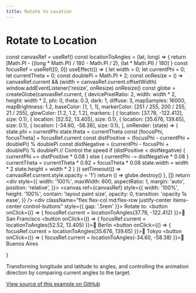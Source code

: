 ```yaml
---
title: Rotate to Location
---
```


# Rotate to Location


  const canvasRef = useRef()
  const locationToAngles = (lat, long) => {
    return [Math.PI - ((long * Math.PI) / 180 - Math.PI / 2), (lat * Math.PI) / 180]
  }
  const focusRef = useRef([0, 0])
  useEffect(() => {
    let width = 0;
    let currentPhi = 0;
    let currentTheta = 0;
    const doublePi = Math.PI * 2;
    const onResize = () => canvasRef.current && (width = canvasRef.current.offsetWidth)
    window.addEventListener('resize', onResize)
    onResize()
    const globe = createGlobe(canvasRef.current, {
      devicePixelRatio: 2,
      width: width * 2,
      height: width * 2,
      phi: 0,
      theta: 0.3,
      dark: 1,
      diffuse: 3,
      mapSamples: 16000,
      mapBrightness: 1.2,
      baseColor: [1, 1, 1],
      markerColor: [251 / 255, 200 / 255, 21 / 255],
      glowColor: [1.2, 1.2, 1.2],
      markers: [
        { location: [37.78, -122.412], size: 0.1},
        { location: [52.52, 13.405], size: 0.1},
        { location: [35.676, 139.65], size: 0.1},
        { location: [-34.60, -58.38], size: 0.1},
      ],
      onRender: (state) => {
        state.phi = currentPhi
        state.theta = currentTheta
        const [focusPhi, focusTheta] = focusRef.current
        const distPositive = (focusPhi - currentPhi + doublePi) % doublePi
        const distNegative = (currentPhi - focusPhi + doublePi) % doublePi
        // Control the speed
        if (distPositive < distNegative) {
          currentPhi += distPositive * 0.08
        } else {
          currentPhi -= distNegative * 0.08
        }
        currentTheta = currentTheta * 0.92 + focusTheta * 0.08
        state.width = width * 2
        state.height = width * 2
      }
    })
    setTimeout(() => canvasRef.current.style.opacity = '1')
    return () => globe.destroy()
  }, [])
  return <div style={{
    width: '100%',
    maxWidth: 600,
    aspectRatio: 1,
    margin: 'auto',
    position: 'relative',
  }}>
    <canvas
      ref={canvasRef}
      style={{
        width: '100%',
        height: '100%',
        contain: 'layout paint size',
        opacity: 0,
        transition: 'opacity 1s ease',
      }}
    />
    <div className="flex flex-col md:flex-row justify-center items-center control-buttons" style={{ gap: '.5rem' }}>
      Rotate to:
      <button onClick={() => {
        focusRef.current = locationToAngles(37.78, -122.412)
      }}>📍 San Francisco</button>
      <button onClick={() => {
        focusRef.current = locationToAngles(52.52, 13.405)
      }}>📍 Berlin</button>
      <button onClick={() => {
        focusRef.current = locationToAngles(35.676, 139.65)
      }}>📍 Tokyo</button>
      <button onClick={() => {
        focusRef.current = locationToAngles(-34.60, -58.38)
      }}>📍 Buenos Aires</button>
    </div>
  </div>
}

<glowglobe/>

Transforming longitude and latitude to angles, and controlling the animation direction by comparing current angles to the target.

[View source of this example on GitHub](https://github.com/millionscope/glowglobe/blob/main/website/pages/docs/showcases/rotate-to-location.mdx)

<style jsx global>{`
.control-buttons button {
  background: rgba(155, 155, 155, 0.2);
  border-radius: 9px;
  padding: 0.2rem .5rem;
  cursor: pointer;
}
`}</style>